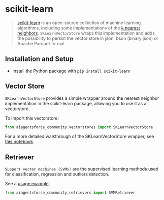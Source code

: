 # scikit-learn

>[scikit-learn](https://scikit-learn.org/stable/) is an open-source collection of machine learning algorithms, 
> including some implementations of the [k nearest neighbors](https://scikit-learn.org/stable/modules/generated/sklearn.neighbors.NearestNeighbors.html). `SKLearnVectorStore` wraps this implementation and adds the possibility to persist the vector store in json, bson (binary json) or Apache Parquet format.

## Installation and Setup

- Install the Python package with `pip install scikit-learn`


## Vector Store

`SKLearnVectorStore` provides a simple wrapper around the nearest neighbor implementation in the
scikit-learn package, allowing you to use it as a vectorstore.

To import this vectorstore:

```python
from aiagentsforce_community.vectorstores import SKLearnVectorStore
```

For a more detailed walkthrough of the SKLearnVectorStore wrapper, see [this notebook](/docs/integrations/vectorstores/sklearn).


## Retriever

`Support vector machines (SVMs)` are the supervised learning 
methods used for classification, regression and outliers detection.

See a [usage example](/docs/integrations/retrievers/svm).

```python
from aiagentsforce_community.retrievers import SVMRetriever
```

